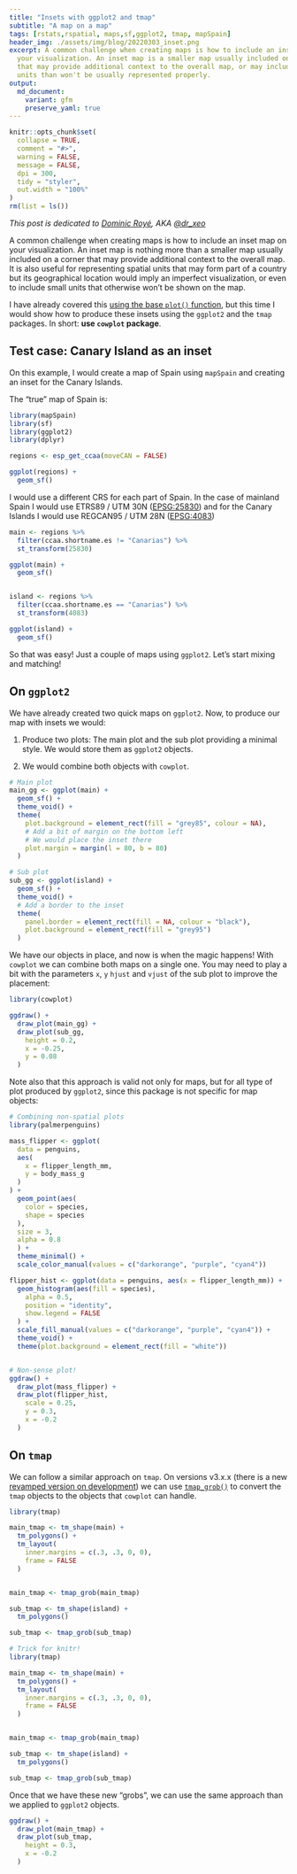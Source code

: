 ```yaml
---
title: "Insets with ggplot2 and tmap"
subtitle: "A map on a map"
tags: [rstats,rspatial, maps,sf,ggplot2, tmap, mapSpain]
header_img: ./assets/img/blog/20220303_inset.png
excerpt: A common challenge when creating maps is how to include an inset map on 
  your visualization. An inset map is a smaller map usually included on a corner 
  that may provide additional context to the overall map, or may include map 
  units than won't be usually represented properly.
output: 
  md_document:
    variant: gfm
    preserve_yaml: true
---
```


```r
knitr::opts_chunk$set(
  collapse = TRUE,
  comment = "#>",
  warning = FALSE,
  message = FALSE,
  dpi = 300,
  tidy = "styler",
  out.width = "100%"
)
rm(list = ls())
```

*This post is dedicated to [Dominic Royé](https://dominicroye.github.io/en/),
AKA [\@dr_xeo](https://twitter.com/dr_xeo)*

A common challenge when creating maps is how to include an inset map on your
visualization. An inset map is nothing more than a smaller map usually included
on a corner that may provide additional context to the overall map. It is also
useful for representing spatial units that may form part of a country but its
geographical location would imply an imperfect visualization, or even to include
small units that otherwise won't be shown on the map.

I have already covered this [using the base `plot()`
function](https://dieghernan.github.io//201911_QuickR/), but this time I would
show how to produce these insets using the `ggplot2` and the `tmap` packages. In
short: **use `cowplot` package**.

## Test case: Canary Island as an inset

On this example, I would create a map of Spain using `mapSpain` and creating an
inset for the Canary Islands.

The "true" map of Spain is:

```r

library(mapSpain)
library(sf)
library(ggplot2)
library(dplyr)

regions <- esp_get_ccaa(moveCAN = FALSE)

ggplot(regions) +
  geom_sf()

```

I would use a different CRS for each part of Spain. In the case of mainland
Spain I would use ETRS89 / UTM 30N ([EPSG:25830](https://epsg.io/25830)) and for
the Canary Islands I would use REGCAN95 / UTM 28N
([EPSG:4083](https://epsg.io/4083))

```r

main <- regions %>%
  filter(ccaa.shortname.es != "Canarias") %>%
  st_transform(25830)

ggplot(main) +
  geom_sf()


island <- regions %>%
  filter(ccaa.shortname.es == "Canarias") %>%
  st_transform(4083)

ggplot(island) +
  geom_sf()

```

So that was easy! Just a couple of maps using `ggplot2`. Let's start mixing and
matching!

## On `ggplot2`

We have already created two quick maps on `ggplot2`. Now, to produce our map
with insets we would:

1.  Produce two plots: The main plot and the sub plot providing a minimal style.
    We would store them as `ggplot2` objects.

2.  We would combine both objects with `cowplot`.

```r

# Main plot
main_gg <- ggplot(main) +
  geom_sf() +
  theme_void() +
  theme(
    plot.background = element_rect(fill = "grey85", colour = NA),
    # Add a bit of margin on the bottom left
    # We would place the inset there
    plot.margin = margin(l = 80, b = 80)
  )

# Sub plot
sub_gg <- ggplot(island) +
  geom_sf() +
  theme_void() +
  # Add a border to the inset
  theme(
    panel.border = element_rect(fill = NA, colour = "black"),
    plot.background = element_rect(fill = "grey95")
  )
```

We have our objects in place, and now is when the magic happens! With `cowplot`
we can combine both maps on a single one. You may need to play a bit with the
parameters `x`, `y` `hjust` and `vjust` of the sub plot to improve the
placement:

```r

library(cowplot)

ggdraw() +
  draw_plot(main_gg) +
  draw_plot(sub_gg,
    height = 0.2,
    x = -0.25,
    y = 0.08
  )
```

Note also that this approach is valid not only for maps, but for all type of
plot produced by `ggplot2`, since this package is not specific for map objects:

```r
# Combining non-spatial plots
library(palmerpenguins)

mass_flipper <- ggplot(
  data = penguins,
  aes(
    x = flipper_length_mm,
    y = body_mass_g
  )
) +
  geom_point(aes(
    color = species,
    shape = species
  ),
  size = 3,
  alpha = 0.8
  ) +
  theme_minimal() +
  scale_color_manual(values = c("darkorange", "purple", "cyan4"))

flipper_hist <- ggplot(data = penguins, aes(x = flipper_length_mm)) +
  geom_histogram(aes(fill = species),
    alpha = 0.5,
    position = "identity",
    show.legend = FALSE
  ) +
  scale_fill_manual(values = c("darkorange", "purple", "cyan4")) +
  theme_void() +
  theme(plot.background = element_rect(fill = "white"))


# Non-sense plot!
ggdraw() +
  draw_plot(mass_flipper) +
  draw_plot(flipper_hist,
    scale = 0.25,
    y = 0.3,
    x = -0.2
  )

```

## On `tmap`

We can follow a similar approach on `tmap`. On versions v3.x.x (there is a new
[revamped version on development](https://github.com/r-tmap/tmap/issues/599)) we
can use [`tmap_grob()`](https://github.com/r-tmap/tmap/issues/541) to convert
the `tmap` objects to the objects that `cowplot` can handle.

```r
library(tmap)

main_tmap <- tm_shape(main) +
  tm_polygons() +
  tm_layout(
    inner.margins = c(.3, .3, 0, 0),
    frame = FALSE
  )


main_tmap <- tmap_grob(main_tmap)

sub_tmap <- tm_shape(island) +
  tm_polygons()

sub_tmap <- tmap_grob(sub_tmap)
```

```r

# Trick for knitr!
library(tmap)

main_tmap <- tm_shape(main) +
  tm_polygons() +
  tm_layout(
    inner.margins = c(.3, .3, 0, 0),
    frame = FALSE
  )


main_tmap <- tmap_grob(main_tmap)

sub_tmap <- tm_shape(island) +
  tm_polygons()

sub_tmap <- tmap_grob(sub_tmap)
```

Once that we have these new "grobs", we can use the same approach than we
applied to `ggplot2` objects.

```r

ggdraw() +
  draw_plot(main_tmap) +
  draw_plot(sub_tmap,
    height = 0.3,
    x = -0.2
  )
```
